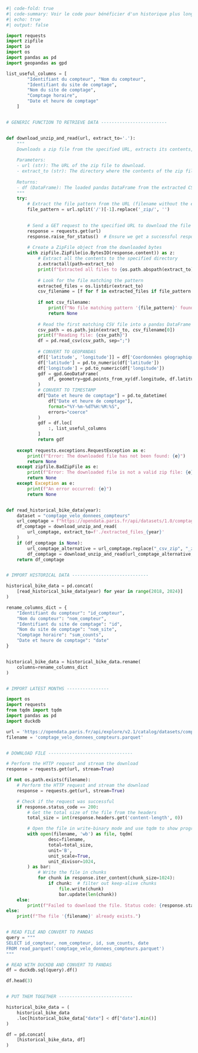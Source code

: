 ```python
#| code-fold: true
#| code-summary: Voir le code pour bénéficier d'un historique plus long de données
#| echo: true
#| output: false

import requests
import zipfile
import io
import os
import pandas as pd
import geopandas as gpd

list_useful_columns = [
        "Identifiant du compteur", "Nom du compteur",
        "Identifiant du site de comptage",
        "Nom du site de comptage",
        "Comptage horaire",
        "Date et heure de comptage"        
    ]


# GENERIC FUNCTION TO RETRIEVE DATA -------------------------


def download_unzip_and_read(url, extract_to='.'):
    """
    Downloads a zip file from the specified URL, extracts its contents, and reads the CSV file based on the filename pattern in the URL.
    
    Parameters:
    - url (str): The URL of the zip file to download.
    - extract_to (str): The directory where the contents of the zip file should be extracted.
    
    Returns:
    - df (DataFrame): The loaded pandas DataFrame from the extracted CSV file.
    """
    try:
        # Extract the file pattern from the URL (filename without the extension)
        file_pattern = url.split('/')[-1].replace('_zip/', '')

        
        # Send a GET request to the specified URL to download the file
        response = requests.get(url)
        response.raise_for_status()  # Ensure we get a successful response
        
        # Create a ZipFile object from the downloaded bytes
        with zipfile.ZipFile(io.BytesIO(response.content)) as z:
            # Extract all the contents to the specified directory
            z.extractall(path=extract_to)
            print(f"Extracted all files to {os.path.abspath(extract_to)}")
            
            # Look for the file matching the pattern
            extracted_files = os.listdir(extract_to)
            csv_filename = [f for f in extracted_files if file_pattern in f and f.endswith('.csv')]
            
            if not csv_filename:
                print(f"No file matching pattern '{file_pattern}' found.")
                return None
            
            # Read the first matching CSV file into a pandas DataFrame
            csv_path = os.path.join(extract_to, csv_filename[0])
            print(f"Reading file: {csv_path}")
            df = pd.read_csv(csv_path, sep=";")
            
            # CONVERT TO GEOPANDAS
            df[['latitude', 'longitude']] = df['Coordonnées géographiques'].str.split(',', expand=True)
            df['latitude'] = pd.to_numeric(df['latitude'])
            df['longitude'] = pd.to_numeric(df['longitude'])
            gdf = gpd.GeoDataFrame(
                df, geometry=gpd.points_from_xy(df.longitude, df.latitude)
            )
            # CONVERT TO TIMESTAMP     
            df["Date et heure de comptage"] = pd.to_datetime(
                df["Date et heure de comptage"],
                format="%Y-%m-%dT%H:%M:%S",
                errors="coerce"
            )            
            gdf = df.loc[
                :, list_useful_columns
            ]
            return gdf
    
    except requests.exceptions.RequestException as e:
        print(f"Error: The downloaded file has not been found: {e}")
        return None
    except zipfile.BadZipFile as e:
        print(f"Error: The downloaded file is not a valid zip file: {e}")
        return None
    except Exception as e:
        print(f"An error occurred: {e}")
        return None


def read_historical_bike_data(year):
    dataset = "comptage_velo_donnees_compteurs"
    url_comptage = f"https://opendata.paris.fr/api/datasets/1.0/comptage-velo-historique-donnees-compteurs/attachments/{year}_{dataset}_csv_zip/"
    df_comptage = download_unzip_and_read(
        url_comptage, extract_to=f'./extracted_files_{year}'
    )
    if (df_comptage is None):
        url_comptage_alternative = url_comptage.replace("_csv_zip", "_zip")
        df_comptage = download_unzip_and_read(url_comptage_alternative, extract_to=f'./extracted_files_{year}')
    return df_comptage


# IMPORT HISTORICAL DATA -----------------------------

historical_bike_data = pd.concat(
    [read_historical_bike_data(year) for year in range(2018, 2024)]
)

rename_columns_dict = {
    "Identifiant du compteur": "id_compteur",
    "Nom du compteur": "nom_compteur",
    "Identifiant du site de comptage": "id",
    "Nom du site de comptage": "nom_site",
    "Comptage horaire": "sum_counts",
    "Date et heure de comptage": "date"
}


historical_bike_data = historical_bike_data.rename(
    columns=rename_columns_dict
)


# IMPORT LATEST MONTHS ----------------

import os
import requests
from tqdm import tqdm
import pandas as pd
import duckdb

url = 'https://opendata.paris.fr/api/explore/v2.1/catalog/datasets/comptage-velo-donnees-compteurs/exports/parquet?lang=fr&timezone=Europe%2FParis'
filename = 'comptage_velo_donnees_compteurs.parquet'


# DOWNLOAD FILE --------------------------------

# Perform the HTTP request and stream the download
response = requests.get(url, stream=True)

if not os.path.exists(filename):
    # Perform the HTTP request and stream the download
    response = requests.get(url, stream=True)

    # Check if the request was successful
    if response.status_code == 200:
        # Get the total size of the file from the headers
        total_size = int(response.headers.get('content-length', 0))

        # Open the file in write-binary mode and use tqdm to show progress
        with open(filename, 'wb') as file, tqdm(
                desc=filename,
                total=total_size,
                unit='B',
                unit_scale=True,
                unit_divisor=1024,
        ) as bar:
            # Write the file in chunks
            for chunk in response.iter_content(chunk_size=1024):
                if chunk:  # filter out keep-alive chunks
                    file.write(chunk)
                    bar.update(len(chunk))
    else:
        print(f"Failed to download the file. Status code: {response.status_code}")
else:
    print(f"The file '{filename}' already exists.")


# READ FILE AND CONVERT TO PANDAS
query = """
SELECT id_compteur, nom_compteur, id, sum_counts, date 
FROM read_parquet('comptage_velo_donnees_compteurs.parquet')
"""

# READ WITH DUCKDB AND CONVERT TO PANDAS
df = duckdb.sql(query).df()

df.head(3)


# PUT THEM TOGETHER ----------------------------

historical_bike_data = (
    historical_bike_data
    .loc[historical_bike_data["date"] < df["date"].min()]
)

df = pd.concat(
    [historical_bike_data, df]
)
```
